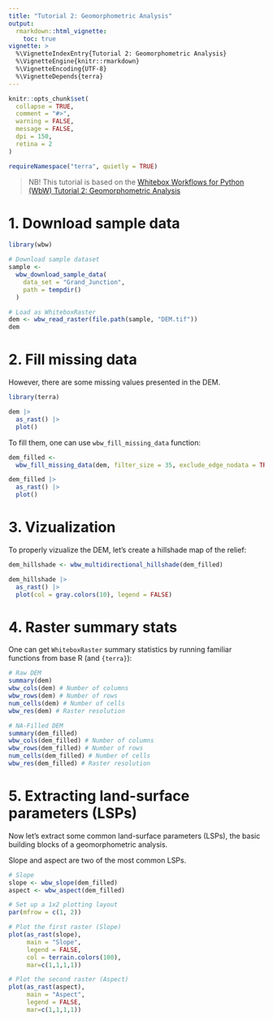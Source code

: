 ```yaml
---
title: "Tutorial 2: Geomorphometric Analysis"
output: 
  rmarkdown::html_vignette:
    toc: true
vignette: >
  %\VignetteIndexEntry{Tutorial 2: Geomorphometric Analysis}
  %\VignetteEngine{knitr::rmarkdown}
  %\VignetteEncoding{UTF-8}
  %\VignetteDepends{terra}
---
```


```r
knitr::opts_chunk$set(
  collapse = TRUE,
  comment = "#>",
  warning = FALSE,
  message = FALSE,
  dpi = 150,
  retina = 2
)

requireNamespace("terra", quietly = TRUE)
```

> NB! This tutorial is based on the [Whitebox Workflows for Python (WbW) Tutorial 2: Geomorphometric Analysis](https://github.com/jblindsay/jblindsay.github.io/blob/master/WhiteboxTutorials/WbW_tutorials/WbW_tutorial2.ipynb)

# 1. Download sample data

```r
library(wbw)

# Download sample dataset
sample <- 
  wbw_download_sample_data(
    data_set = "Grand_Junction", 
    path = tempdir()
  )

# Load as WhiteboxRaster
dem <- wbw_read_raster(file.path(sample, "DEM.tif"))
dem
```

# 2. Fill missing data

However, there are some missing values presented in the DEM.
```r
library(terra)

dem |> 
  as_rast() |> 
  plot()

```

To fill them, one can use `wbw_fill_missing_data` function:
```r
dem_filled <- 
  wbw_fill_missing_data(dem, filter_size = 35, exclude_edge_nodata = TRUE)

dem_filled |> 
  as_rast() |> 
  plot()
```

# 3. Vizualization

To properly vizualize the DEM, let's create a hillshade map of the relief:

```r
dem_hillshade <- wbw_multidirectional_hillshade(dem_filled)

dem_hillshade |> 
  as_rast() |> 
  plot(col = gray.colors(10), legend = FALSE)
```

# 4. Raster summary stats

One can get `WhiteboxRaster` summary statistics by running familiar functions from base R (and `{terra}`):

```r
# Raw DEM
summary(dem)
wbw_cols(dem) # Number of columns
wbw_rows(dem) # Number of rows
num_cells(dem) # Number of cells
wbw_res(dem) # Raster resolution

# NA-Filled DEM
summary(dem_filled)
wbw_cols(dem_filled) # Number of columns
wbw_rows(dem_filled) # Number of rows
num_cells(dem_filled) # Number of cells
wbw_res(dem_filled) # Raster resolution
```

# 5. Extracting land-surface parameters (LSPs)
Now let's extract some common land-surface parameters (LSPs), the basic building blocks of a geomorphometric analysis.

Slope and aspect are two of the most common LSPs.

```r
# Slope
slope <- wbw_slope(dem_filled)
aspect <- wbw_aspect(dem_filled)

# Set up a 1x2 plotting layout
par(mfrow = c(1, 2))

# Plot the first raster (Slope)
plot(as_rast(slope),
     main = "Slope",
     legend = FALSE,
     col = terrain.colors(100),
     mar=c(1,1,1,1))

# Plot the second raster (Aspect)
plot(as_rast(aspect),
     main = "Aspect",
     legend = FALSE,
     mar=c(1,1,1,1))

```